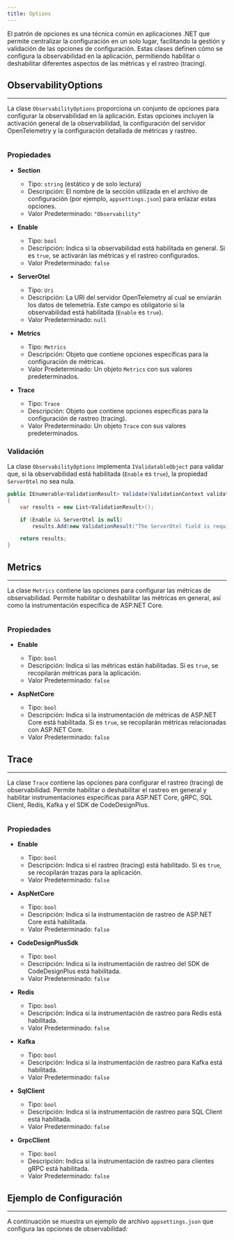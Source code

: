 ```yaml
---
title: Options
---
```



El patrón de opciones es una técnica común en aplicaciones .NET que permite centralizar la configuración en un solo lugar, facilitando la gestión y validación de las opciones de configuración. Estas clases definen cómo se configura la observabilidad en la aplicación, permitiendo habilitar o deshabilitar diferentes aspectos de las métricas y el rastreo (tracing).

## ObservabilityOptions
---

La clase `ObservabilityOptions` proporciona un conjunto de opciones para configurar la observabilidad en la aplicación. Estas opciones incluyen la activación general de la observabilidad, la configuración del servidor OpenTelemetry y la configuración detallada de métricas y rastreo.

```csharp url="packages/CodeDesignPlus.Net.Observability/src/CodeDesignPlus.Net.Observability.Abstractions/Options/ObservabilityOptions.cs"
```

### Propiedades

- **Section**
    - Tipo: `string` (estático y de solo lectura)
    - Descripción: El nombre de la sección utilizada en el archivo de configuración (por ejemplo, `appsettings.json`) para enlazar estas opciones.
    - Valor Predeterminado: `"Observability"`

- **Enable**
    - Tipo: `bool`
    - Descripción: Indica si la observabilidad está habilitada en general. Si es `true`, se activarán las métricas y el rastreo configurados.
    - Valor Predeterminado: `false`

- **ServerOtel**
    - Tipo: `Uri`
    - Descripción: La URI del servidor OpenTelemetry al cual se enviarán los datos de telemetría. Este campo es obligatorio si la observabilidad está habilitada (`Enable` es `true`).
    - Valor Predeterminado: `null`

- **Metrics**
    - Tipo: `Metrics`
    - Descripción: Objeto que contiene opciones específicas para la configuración de métricas.
    - Valor Predeterminado: Un objeto `Metrics` con sus valores predeterminados.

- **Trace**
    - Tipo: `Trace`
    - Descripción: Objeto que contiene opciones específicas para la configuración de rastreo (tracing).
    - Valor Predeterminado: Un objeto `Trace` con sus valores predeterminados.

### Validación

La clase `ObservabilityOptions` implementa `IValidatableObject` para validar que, si la observabilidad está habilitada (`Enable` es `true`), la propiedad `ServerOtel` no sea nula.

```csharp
public IEnumerable<ValidationResult> Validate(ValidationContext validationContext)
{
    var results = new List<ValidationResult>();

    if (Enable && ServerOtel is null)
        results.Add(new ValidationResult("The ServerOtel field is required.", new[] { nameof(ServerOtel) }));

    return results;
}
```

## Metrics
---

La clase `Metrics` contiene las opciones para configurar las métricas de observabilidad. Permite habilitar o deshabilitar las métricas en general, así como la instrumentación específica de ASP.NET Core.

```csharp url="packages/CodeDesignPlus.Net.Observability/src/CodeDesignPlus.Net.Observability.Abstractions/Options/Metrics.cs"
```

### Propiedades

- **Enable**
    - Tipo: `bool`
    - Descripción: Indica si las métricas están habilitadas. Si es `true`, se recopilarán métricas para la aplicación.
    - Valor Predeterminado: `false`

- **AspNetCore**
    - Tipo: `bool`
    - Descripción: Indica si la instrumentación de métricas de ASP.NET Core está habilitada. Si es `true`, se recopilarán métricas relacionadas con ASP.NET Core.
    - Valor Predeterminado: `false`

## Trace
---

La clase `Trace` contiene las opciones para configurar el rastreo (tracing) de observabilidad. Permite habilitar o deshabilitar el rastreo en general y habilitar instrumentaciones específicas para ASP.NET Core, gRPC, SQL Client, Redis, Kafka y el SDK de CodeDesignPlus.

```csharp url="packages/CodeDesignPlus.Net.Observability/src/CodeDesignPlus.Net.Observability.Abstractions/Options/Trace.cs"
```

### Propiedades

- **Enable**
    - Tipo: `bool`
    - Descripción: Indica si el rastreo (tracing) está habilitado. Si es `true`, se recopilarán trazas para la aplicación.
    - Valor Predeterminado: `false`

- **AspNetCore**
    - Tipo: `bool`
    - Descripción: Indica si la instrumentación de rastreo de ASP.NET Core está habilitada.
    - Valor Predeterminado: `false`

- **CodeDesignPlusSdk**
    - Tipo: `bool`
    - Descripción: Indica si la instrumentación de rastreo del SDK de CodeDesignPlus está habilitada.
    - Valor Predeterminado: `false`

- **Redis**
    - Tipo: `bool`
    - Descripción: Indica si la instrumentación de rastreo para Redis está habilitada.
    - Valor Predeterminado: `false`

- **Kafka**
    - Tipo: `bool`
    - Descripción: Indica si la instrumentación de rastreo para Kafka está habilitada.
    - Valor Predeterminado: `false`

- **SqlClient**
    - Tipo: `bool`
    - Descripción: Indica si la instrumentación de rastreo para SQL Client está habilitada.
    - Valor Predeterminado: `false`

- **GrpcClient**
    - Tipo: `bool`
    - Descripción: Indica si la instrumentación de rastreo para clientes gRPC está habilitada.
    - Valor Predeterminado: `false`

## Ejemplo de Configuración
---

A continuación se muestra un ejemplo de archivo `appsettings.json` que configura las opciones de observabilidad:

```json url="samples/CodeDesignPlus.Net.Observability.Sample/src/CodeDesignPlus.Net.Observability.Sample/appsettings.json"
```